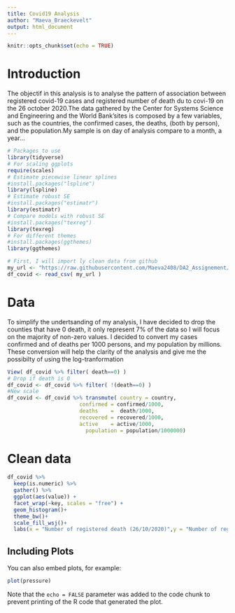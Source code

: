 ```yaml
---
title: Covid19 Analysis
author: "Maeva_Braeckevelt"
output: html_document
---
```


```r
knitr::opts_chunk$set(echo = TRUE)
```

# Introduction
The objectif in this analysis is to analyse the pattern of association between registered covid-19 cases and registered number of death du to covi-19 on the 26 october 2020.The data gathered by the Center for Systems Science and Engineering and the World Bank'sites is composed by a few variables, such as the countries, the confirmed cases, the deaths, (both by person), and the population.My sample is on day of analysis compare to a month, a year...

```r
# Packages to use
library(tidyverse)
# For scaling ggplots
require(scales)
# Estimate piecewise linear splines
#install.packages("lspline")
library(lspline)
# Estimate robust SE
#install.packages("estimatr")
library(estimatr)
# Compare models with robust SE
#install.packages("texreg")
library(texreg)
# For different themes
#install.packages(ggthemes)
library(ggthemes)

# First, I will import ly clean data from github
my_url <- "https://raw.githubusercontent.com/Maeva2408/DA2_Assignement/main/Data/Clean/covid_pop_10_26_2020_clean.csv"
df_covid <- read_csv( my_url )
```

# Data

To simplify the undertsanding of my analysis, I have decided to drop the counties that have 0 death, it only represent 7% of the data so I will focus on the majority of non-zero values. I decided to  convert my cases confirmed and of deaths per 1000 persons, and my population by millions. These conversion will help the clarity of the analysis and give me the possibilty of using the log-tranformation


```r
View( df_covid %>% filter( death==0) ) 
# Drop if death is 0
df_covid <- df_covid %>% filter( !(death==0) ) 
#New scale
df_covid <- df_covid %>% transmute( country = country,
                       confirmed = confirmed/1000,
                       deaths    =  death/1000,
                       recovered = recovered/1000,
                       active    = active/1000,
                         population = population/1000000)
```

# Clean data

```r
df_covid %>%
  keep(is.numeric) %>% 
  gather() %>% 
  ggplot(aes(value)) +
  facet_wrap(~key, scales = "free") +
  geom_histogram()+
  theme_bw()+
  scale_fill_wsj()+
  labs(x = "Number of registered death (26/10/2020)",y = "Number of registered case  (26/10/2020)")
```

## Including Plots

You can also embed plots, for example:

```r
plot(pressure)
```

Note that the `echo = FALSE` parameter was added to the code chunk to prevent printing of the R code that generated the plot.
